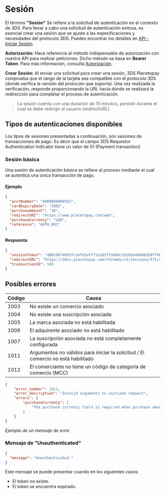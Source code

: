 # Sesión

El término **"Sesión"** Se refiere a la solicitud de autenticación en el contexto de 3DS. Para llevar a cabo una solicitud de autenticación exitosa, es esencial crear una sesión que se ajuste a las especificaciones y necesidades del protocolo 3DS. Puedes encontrar los detalles en [API - Iniciar Sesión](crear-una-nueva-sesion).

**Autorización:** Hace referencia al método indispensable de autorización con nuestra API para realizar peticiones. Dicho método se basa en **Bearer Token**. Para más información, consulta [Autorización](authorization).

**Crear Sesión:** Al enviar una solicitud para crear una sesión, 3DS Placetopay comprueba que el rango de la tarjeta sea compatible con el protocolo 3DS (donde verifica la versión del protocolo que soporta). Una vez realizada la verificación, responde proporcionando la URL hacia donde se realizará la redirección para completar el proceso de autenticación.

> La sesión cuenta con una duración de 15 minutos, periodo durante el cual se debe redirigir al usuario (redirectURL).

## Tipos de autenticaciones disponibles

Los tipos de sesiones presentadas a continuación, son sesiones de transacciones de pago. Es decir que el campo 3DS Requestor
Authentication Indicator tiene un valor de 01 (Payment transaction)

### Sesión básica

Una sesión de autenticación básica se refiere al proceso mediante el cual se autentica una única transacción de pago.

#### Ejemplo

```json
{
  "acctNumber": "4009000000502",
  "cardExpiryDate": "2902",
  "purchaseAmount": "10",
  "redirectURI": "https://www.placetopay.com/web",
  "purchaseCurrency": "USD",
  "reference": "AUTH_001"
}
```

#### Respuesta

```json
{
  "sessionToken": "d801d6f4993fc2efd3aff71a162f33888c19282e4686bd50ff4b8624e1527dbc",
  "redirectURL": "https://3dss.placetopay.com/threeds/v2/sessions/571/d801d6f4993fc2efd3aff71a162f33888c19282e4686bd50ff4b8624e1527dbc",
  "transactionID": 580
}
```

## Posibles errores

| Código | Causa                                                                            |
| ------ | -------------------------------------------------------------------------------- |
| 1003   | No existe un comercio asociado                                                   |
| 1004   | No existe una suscripción asociada                                               |
| 1005   | La marca asociada no está habilitada                                             |
| 1006   | El adquirente asociado no está habilitado                                        |
| 1007   | La suscripción asociada no está completamente configurada                        |
| 1011   | Argumentos no válidos para iniciar la solicitud / El comercio no está habilitado |
| 1012   | El comerciante no tiene un código de categoría de comercio (MCC)                 |

```json
{
    "error_number": 1011,
    "error_description": "Invalid arguments to initiate request",
    "errors": {
        "purchaseCurrency": [
            "The purchase currency field is required when purchase amount is present."
        ]
    }
}
```

_Ejemplo de un mensaje de error_

### Mensaje de "Unauthenticated"

```json
{
  "message": "Unauthenticated."
}
```

Este mensaje se puede presentar cuando en los siguientes casos:

- El token no existe.
- El token se encuentra expirado.

